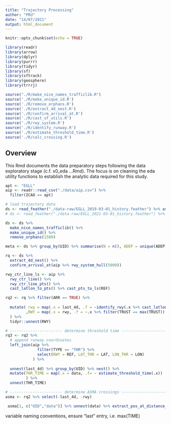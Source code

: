 ```yaml
---
title: "Trajectory Processing"
author: "PRU"
date: "14/07/2021"
output: html_document
---
```


```r
knitr::opts_chunk$set(echo = TRUE)

library(readr)
library(arrow)
library(dplyr)
library(purrr)
library(tidyr)
library(sf)
library(sftrack)
library(geosphere)
library(trrrj)

source("./R/make_nice_names_trafficlib.R")
source('./R/make_unique_id.R')
source('./R/remove_orphans.R')
source('./R/extract_4d_nest.R')
source('./R/confirm_arrival_at.R')
source('./R/cast_sf_utils.R')
source('./R/rwy_system.R')
source('./R/identify_runway.R')
source('./R/estimate_threshold_time.R')
source('./R/calc_crossing.R')
```

## Overview

This Rmd documents the data preparatory steps following the data exploratory stage (c.f. x0_eda ...Rmd).
The focus is on cleaning the eda utility functions to establish the analytic data required for this study.


```r
apt <- "EGLL"
aip <- readr::read_csv("./data/aip.csv") %>%
  filter(ICAO == apt)

# load trajectory data
ds <- read_feather("./data-raw/EGLL_2019-03-01_history.feather") %>% as_tibble()
# ds <- read_feather("./data-raw/EGLL_2021-03-01_history.feather") %>% as_tibble()

ds <- ds %>% 
  make_nice_names_trafficlib() %>%
  make_unique_id() %>% 
  remove_orphans(1500)

meta <- ds %>% group_by(UID) %>% summarise(N = n(), ADEP = unique(ADEP), ADES = unique(ADES))

rq <- ds %>% 
  extract_4d_nest() %>%
  confirm_arrival_at(aip %>% rwy_system_hull(5000))

rwy_ctr_line_ls <- aip %>% 
  rwy_ctr_line() %>% 
  rwy_ctr_line_pts() %>% 
  cast_latlon_to_pts() %>% cast_pts_to_ls(REF)

rq2 <- rq %>% filter(ARR == TRUE) %>%
  
  mutate( rwy = map(.x = last_4d, .f = ~identify_rwy(.x %>% cast_latlon_to_pts() , rwy_ctr_line_ls))
         ,RWY = map(.x = rwy, .f = ~.x %>% filter(TRUST == max(TRUST)) %>% pull(REF))
  ) %>% 
  tidyr::unnest(RWY)

# ----------------------- determine threshold time ----------------------------
rq3 <- rq2 %>% 
  # append runway coordinates
  left_join(aip %>% 
              filter(TYPE == "THR") %>% 
              select(RWY = REF, LAT_THR = LAT, LON_THR = LON)
            ) %>%
  
  unnest(last_4d) %>% group_by(UID) %>% nest() %>% 
  mutate(THR_TIME = map(.x = data, .f= ~ estimate_threshold_time(.x))
         ) %>% 
  unnest(THR_TIME)

# ----------------------- determine ASMA crossings ----------------------------
asma <- rq2 %>% select(-last_4d, -rwy)  

 asma[1, c("UID","data")] %>% unnest(data) %>% extract_pos_at_distance_from_point(.pt = aip %>% filter(TYPE == "ARP") %>% df_to_geo_lonlat(), .dist = 40)
```

variable naming conventions, ensure "last" entry, i.e. max(TIME)

